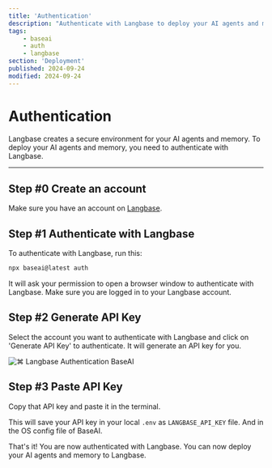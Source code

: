 ```yaml
---
title: 'Authentication'
description: "Authenticate with Langbase to deploy your AI agents and memory."
tags:
    - baseai
    - auth
    - langbase
section: 'Deployment'
published: 2024-09-24
modified: 2024-09-24
---
```


# Authentication

Langbase creates a secure environment for your AI agents and memory. To deploy your AI agents and memory, you need to authenticate with Langbase.

---

## Step #0 Create an account

Make sure you have an account on [Langbase](https://langbase.com).

## Step #1 Authenticate with Langbase

To authenticate with Langbase, run this:

```bash
npx baseai@latest auth
```

It will ask your permission to open a browser window to authenticate with Langbase. Make sure you are logged in to your Langbase account.

## Step #2 Generate API Key

Select the account you want to authenticate with Langbase and click on 'Generate API Key' to authenticate. It
will generate an API key for you.

<Img
	light="/deploy/auth-api-light.jpg"
	dark="/deploy/auth-api-dark.jpg"
	alt="⌘ Langbase Authentication BaseAI"
	caption="⌘ Langbase Authentication BaseAI"
/>


## Step #3 Paste API Key

Copy that API key and paste it in the terminal.

This will save your API key in your local `.env` as `LANGBASE_API_KEY` file. And in the OS config file of BaseAI.

That's it! You are now authenticated with Langbase. You can now deploy your AI agents and memory to Langbase.
